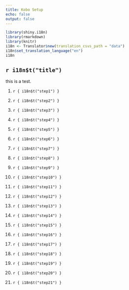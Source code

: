 ```yaml
---
title: Kobo Setup
echo: false
output: false
---
```


```r
library(shiny.i18n)
library(rmarkdown)
library(knitr)
i18n <- Translator$new(translation_csvs_path = "data")
i18n$set_translation_language("en")
i18n


```

## `r i18n$t("title")`

this is a test.

1.  `r { i18n$t("step1") }`

2.  `r { i18n$t("step2") }`

3.  `r { i18n$t("step3") }`

4.  `r { i18n$t("step4") }`

5.  `r { i18n$t("step5") }`

6.  `r { i18n$t("step6") }`

7.  `r { i18n$t("step7") }`

8.  `r { i18n$t("step8") }`

9.  `r { i18n$t("step9") }`

10. `r { i18n$t("step10") }`

11. `r { i18n$t("step11") }`

12. `r { i18n$t("step12") }`

13. `r { i18n$t("step13") }`

14. `r { i18n$t("step14") }`

15. `r { i18n$t("step15") }`

16. `r { i18n$t("step16") }`

17. `r { i18n$t("step17") }`

18. `r { i18n$t("step18") }`

19. `r { i18n$t("step19") }`

20. `r { i18n$t("step20") }`

21. `r { i18n$t("step21") }`
